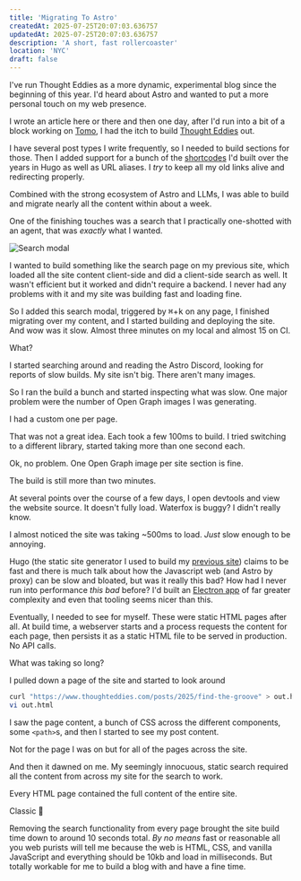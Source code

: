 ```yaml
---
title: 'Migrating To Astro'
createdAt: 2025-07-25T20:07:03.636757
updatedAt: 2025-07-25T20:07:03.636757
description: 'A short, fast rollercoaster'
location: 'NYC'
draft: false
---
```



I've run Thought Eddies as a more dynamic, experimental blog since the beginning of this year.
I'd heard about Astro and wanted to put a more personal touch on my web presence.

I wrote an article here or there and then one day, after I'd run into a bit of a block working on [Tomo](https://wvlen.llc/apps/tomo), I had the itch to build [Thought Eddies](https://github.com/danielcorin/thought-eddies) out.

I have several post types I write frequently, so I needed to build sections for those.
Then I added support for a bunch of the [shortcodes](https://github.com/danielcorin/blog/tree/main/layouts/shortcodes) I'd built over the years in Hugo as well as URL aliases.
I _try_ to keep all my old links alive and redirecting properly.

Combined with the strong ecosystem of Astro and LLMs, I was able to build and migrate nearly all the content within about a week.

One of the finishing touches was a search that I practically one-shotted with an agent, that was _exactly_ what I wanted.

![Search modal](images/search-modal.png)

I wanted to build something like the search page on my previous site, which loaded all the site content client-side and did a client-side search as well.
It wasn't efficient but it worked and didn't require a backend.
I never had any problems with it and my site was building fast and loading fine.

So I added this search modal, triggered by <kbd>⌘</kbd>+<kbd>k</kbd> on any page, I finished migrating over my content, and I started building and deploying the site.
And wow was it slow.
Almost three minutes on my local and almost 15 on CI.

What?

I started searching around and reading the Astro Discord, looking for reports of slow builds.
My site isn't big.
There aren't many images.

So I ran the build a bunch and started inspecting what was slow.
One major problem were the number of Open Graph images I was generating.

<Sidenote content="I was pretty proud of this and thought the preview looked pretty good when sending site links in Slack or Messages">I had a custom one per page</Sidenote>.

That was not a great idea.
Each took a few 100ms to build.
I tried switching to a different library, started taking more than one second each.

Ok, no problem.
One Open Graph image per site section is fine.

The build is still more than two minutes.

At several points over the course of a few days, I open devtools and view the website source.
It doesn't fully load.
Waterfox is buggy?
I didn't really know.

I almost noticed the site was taking ~500ms to load.
_Just_ slow enough to be annoying.

Hugo (the static site generator I used to build my [previous site](https://github.com/danielcorin/blog)) claims to be fast and there is much talk about how the Javascript web (and Astro by proxy) can be slow and bloated, but was it really this bad?
How had I never run into performance _this bad_ before?
I'd built an [Electron app](https://github.com/danielcorin/delta) of far greater complexity and even that tooling seems nicer than this.

Eventually, I needed to see for myself.
These were static HTML pages after all.
At build time, a webserver starts and a process requests the content for each page, then persists it as a static HTML file to be served in production.
No API calls.

What was taking so long?

I pulled down a page of the site and started to look around

```sh
curl "https://www.thoughteddies.com/posts/2025/find-the-groove" > out.html
vi out.html
```
I saw the page content, a bunch of CSS across the different components, some `<path>`s, and then I started to see my post content.

Not for the page I was on but for all of the pages across the site.

And then it dawned on me.
My seemingly innocuous, static search required all the content from across my site for the search to work.

Every HTML page contained the full content of the entire site.

Classic 🤦

Removing the search functionality from every page brought the site build time down to around 10 seconds total.
_By no means_ fast or reasonable all you web purists will tell me because the web is HTML, CSS, and vanilla JavaScript and everything should be 10kb and load in milliseconds.
But totally workable for me to build a blog with and have a fine time.
